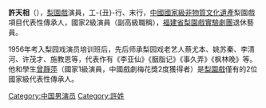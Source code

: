 {{Unreferenced|time=2013-07-10T15:07:39+00:00}}
'''許天相'''（{{bd|1942年|6月}}），[[梨園戲|梨園戲]]演員，工-{丑}-行、末行，[[中國|中國]][[國家級非物質文化遺產|國家級非物質文化遺產]]梨園戲項目代表性傳承人，國家2級演員（副高級職稱），[[福建省梨園戲實驗劇團|福建省梨園戲實驗劇團]]退休藝員。

1956年考入梨园戏演员培训班后，先后师承梨园戏老艺人蔡尤本、姚苏秦、李清河、许茂才、施教恩等，代表作有《李亚仙》《胭脂记》《事久弄》《枫林晚》等。他和學生[[曾靜萍|曾靜萍]]（國家1級演員，中國戲劇梅花獎2度獲得者）是[[梨園戲|梨園戲]]僅有的2位國家級代表性傳承人。

[[Category:中国男演员|Category:中国男演员]]
[[Category:許姓|Category:許姓]]